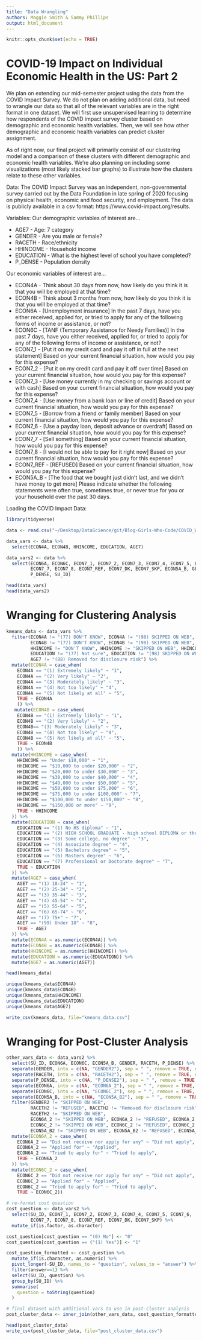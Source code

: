 ```yaml
---
title: "Data Wrangling"
authors: Maggie Smith & Sammy Phillips
output: html_document
---
```


```r
knitr::opts_chunk$set(echo = TRUE)
```

# COVID-19 Impact on Individual Economic Health in the US: Part 2

We plan on extending our mid-semester project using the data from the COVID Impact Survey. We do not plan on adding additional data, but need to wrangle our data so that all of the relevant variables are in the right format in one dataset. We will first use unsupervised learning to determine how respondents of the COVID impact survey cluster based on demographic and economic health variables. Then, we will see how other demographic and economic health variables can predict cluster assignment. 

As of right now, our final project will primarily consist of our clustering model and a comparison of these clusters with different demographic and economic health variables. We’re also planning on including some visualizations (most likely stacked bar graphs) to illustrate how the clusters relate to these other variables.

Data: The COVID Impact Survey was an independent, non-governmental survey carried out by the Data Foundation in late spring of 2020 focusing on physical health, economic and food security, and employment. The data is publicly available in a csv format: https://www.covid-impact.org/results.

Variables: 
Our demographic variables of interest are...

* AGE7 - Age: 7 category
* GENDER - Are you male or female?
* RACETH - Race/ethnicity
* HHINCOME - Household income
* EDUCATION - What is the highest level of school you have completed?
* P_DENSE - Population density

Our economic variables of interest are... 

* ECON4A - Think about 30 days from now, how likely do you think it is that you will be employed at that time?
* ECON4B - Think about 3 months from now, how likely do you think it is that you will be employed at that time?
* ECON6A - [Unemployment insurance] In the past 7 days, have you either received, applied for, or tried to apply for any of the following forms of income or assistance, or not?
* ECON6C - [TANF (Temporary Assistance for Needy Families)] In the past 7 days, have you either received, applied for, or tried to apply for any of the following forms of income or assistance, or not?
* ECON7_1 - [Put it on my credit card and pay it off in full at the next statement] Based on your current financial situation, how would you pay for this expense?
* ECON7_2 - [Put it on my credit card and pay it off over time] Based on your current financial situation, how would you pay for this expense?
* ECON7_3 - [Use money currently in my checking or savings account or with cash] Based on your current financial situation, how would you pay for this expense?
* ECON7_4 - [Use money from a bank loan or line of credit] Based on your current financial situation, how would you pay for this expense?
* ECON7_5 - [Borrow from a friend or family member] Based on your current financial situation, how would you pay for this expense?
* ECON7_6 - [Use a payday loan, deposit advance or overdraft] Based on your current financial situation, how would you pay for this expense?
* ECON7_7 - [Sell something] Based on your current financial situation, how would you pay for this expense?
* ECON7_8 - [I would not be able to pay for it right now] Based on your current financial situation, how would you pay for this expense?
* ECON7_REF - [REFUSED] Based on your current financial situation, how would you pay for this expense?
* ECON5A_B - [The food that we bought just didn't last, and we didn't have money to get more] Please indicate whether the following statements were often true, sometimes true, or never true for you or your household over the past 30 days.

Loading the COVID Impact Data:

```r
library(tidyverse)

data <- read.csv("~/Desktop/DataScience/git/Blog-Girls-Who-Code/COVID_W3_delivered.csv")

data_vars <- data %>%
  select(ECON4A, ECON4B, HHINCOME, EDUCATION, AGE7)

data_vars2 <- data %>% 
  select(ECON6A, ECON6C, ECON7_1, ECON7_2, ECON7_3, ECON7_4, ECON7_5, ECON7_6,
         ECON7_7, ECON7_8, ECON7_REF, ECON7_DK, ECON7_SKP, ECON5A_B, GENDER, RACETH,
         P_DENSE, SU_ID)

head(data_vars)
head(data_vars2)
```

\newpage

# Wranging for Clustering Analysis

```r
kmeans_data <- data_vars %>%
  filter(ECON4A != "(77) DON'T KNOW", ECON4A != "(98) SKIPPED ON WEB", ECON4A != "(99) REFUSED",
         ECON4B != "(77) DON'T KNOW", ECON4B != "(98) SKIPPED ON WEB", ECON4B != "(99) REFUSED",
         HHINCOME != "DON'T KNOW", HHINCOME != "SKIPPED ON WEB", HHINCOME != "REFUSED",
         EDUCATION != "(77) Not sure", EDUCATION != "(98) SKIPPED ON WEB", EDUCATION != "(99) REFUSED",
         AGE7 != "(88) Removed for disclosure risk") %>%
  mutate(ECON4A = case_when(
    ECON4A == "(1) Extremely likely" ~ "1",
    ECON4A == "(2) Very likely" ~ "2",
    ECON4A == "(3) Moderately likely" ~ "3",
    ECON4A == "(4) Not too likely" ~ "4",
    ECON4A == "(5) Not likely at all" ~ "5",
    TRUE ~ ECON4A
    )) %>%
   mutate(ECON4B = case_when(
    ECON4B == "(1) Extremely likely" ~ "1",
    ECON4B == "(2) Very likely" ~ "2",
    ECON4B== "(3) Moderately likely" ~ "3",
    ECON4B == "(4) Not too likely" ~ "4",
    ECON4B == "(5) Not likely at all" ~ "5",
    TRUE ~ ECON4B
    )) %>%
  mutate(HHINCOME = case_when(
    HHINCOME == "Under $10,000" ~ "1",
    HHINCOME == "$10,000 to under $20,000" ~ "2",
    HHINCOME == "$20,000 to under $30,000" ~ "3",
    HHINCOME == "$30,000 to under $40,000" ~ "4",
    HHINCOME == "$40,000 to under $50,000" ~ "5",
    HHINCOME == "$50,000 to under $75,000" ~ "6",
    HHINCOME == "$75,000 to under $100,000" ~ "7",
    HHINCOME == "$100,000 to under $150,000" ~ "8",
    HHINCOME == "$150,000 or more" ~ "9",
    TRUE ~ HHINCOME
  )) %>%
  mutate(EDUCATION = case_when(
    EDUCATION == "(1) No HS diploma" ~ "1",
    EDUCATION == "(2) HIGH SCHOOL GRADUATE - high school DIPLOMA or the equivalent (GED)" ~ "2",
    EDUCATION == "(3) Some college, no degree" ~ "3",
    EDUCATION == "(4) Associate degree" ~ "4",
    EDUCATION == "(5) Bachelors degree" ~ "5",
    EDUCATION == "(6) Masters degree" ~ "6",
    EDUCATION == "(7) Professional or Doctorate degree" ~ "7",
    TRUE ~ EDUCATION
  )) %>%
  mutate(AGE7 = case_when(
    AGE7 == "(1) 18-24" ~ "1",
    AGE7 == "(2) 25-34" ~ "2",
    AGE7 == "(3) 35-44" ~ "3",
    AGE7 == "(4) 45-54" ~ "4",
    AGE7 == "(5) 55-64" ~ "5",
    AGE7 == "(6) 65-74" ~ "6",
    AGE7 == "(7) 75+" ~ "7",
    AGE7 == "(99) Under 18" ~ "8",
    TRUE ~ AGE7
  )) %>%
  mutate(ECON4A = as.numeric(ECON4A)) %>%
  mutate(ECON4B = as.numeric(ECON4B)) %>%
  mutate(HHINCOME = as.numeric(HHINCOME)) %>%
  mutate(EDUCATION = as.numeric(EDUCATION)) %>%
  mutate(AGE7 = as.numeric(AGE7))

head(kmeans_data)

unique(kmeans_data$ECON4A)
unique(kmeans_data$ECON4B)
unique(kmeans_data$HHINCOME)
unique(kmeans_data$EDUCATION)
unique(kmeans_data$AGE7)

write_csv(kmeans_data, file="kmeans_data.csv")
```

\newpage

# Wranging for Post-Cluster Analysis

```r
other_vars_data <- data_vars2 %>% 
  select(SU_ID, ECON6A, ECON6C, ECON5A_B, GENDER, RACETH, P_DENSE) %>% 
  separate(GENDER, into = c(NA, "GENDER2"), sep = " ", remove = TRUE, extra = "merge") %>%
  separate(RACETH, into = c(NA, "RACETH2"), sep = " ", remove = TRUE, extra = "merge") %>%
  separate(P_DENSE, into = c(NA, "P_DENSE2"), sep = " ", remove = TRUE, extra = "merge") %>%
  separate(ECON6A, into = c(NA, "ECON6A_2"), sep = " ", remove = TRUE, extra = "merge") %>%
  separate(ECON6C, into = c(NA, "ECON6C_2"), sep = " ", remove = TRUE, extra = "merge") %>%
  separate(ECON5A_B, into = c(NA, "ECON5A_B2"), sep = " ", remove = TRUE, extra = "merge") %>%
  filter(GENDER2 != "SKIPPED ON WEB",
         RACETH2 != "REFUSED", RACETH2 != "Removed for disclosure risk", 
         RACETH2 != "SKIPPED ON WEB",
         ECON6A_2 != "SKIPPED ON WEB", ECON6A_2 != "REFUSED", ECON6A_2 != "DON'T KNOW",
         ECON6C_2 != "SKIPPED ON WEB", ECON6C_2 != "REFUSED", ECON6C_2 != "DON'T KNOW",
         ECON5A_B2 != "SKIPPED ON WEB", ECON5A_B2 != "REFUSED", ECON5A_B2 != "DON'T KNOW") %>%
  mutate(ECON6A_2 = case_when(
    ECON6A_2 == "Did not receive nor apply for any" ~ "Did not apply",
    ECON6A_2 == "Applied for" ~ "Applied",
    ECON6A_2 == "Tried to apply for" ~ "Tried to apply",
    TRUE ~ ECON6A_2
  )) %>%
  mutate(ECON6C_2 = case_when(
    ECON6C_2 == "Did not receive nor apply for any" ~ "Did not apply",
    ECON6C_2 == "Applied for" ~ "Applied",
    ECON6C_2 == "Tried to apply for" ~ "Tried to apply",
    TRUE ~ ECON6C_2))

# re-format cost question
cost_question <- data_vars2 %>%
  select(SU_ID, ECON7_1, ECON7_2, ECON7_3, ECON7_4, ECON7_5, ECON7_6,
         ECON7_7, ECON7_8, ECON7_REF, ECON7_DK, ECON7_SKP) %>%
  mutate_if(is.factor, as.character)

cost_question[cost_question == "(0) No"] <- "0"
cost_question[cost_question == ("(1) Yes")] <- "1"

cost_question_formatted <- cost_question %>%
  mutate_if(is.character, as.numeric) %>%
  pivot_longer(-SU_ID, names_to = "question", values_to = "answer") %>%
  filter(answer==1) %>%
  select(SU_ID, question) %>%
  group_by(SU_ID) %>%
  summarise(
    question = toString(question)
  )

# final dataset with additional vars to use in post-cluster analysis
post_cluster_data <- inner_join(other_vars_data, cost_question_formatted, by = "SU_ID")

head(post_cluster_data)
write_csv(post_cluster_data, file="post_cluster_data.csv")
```

